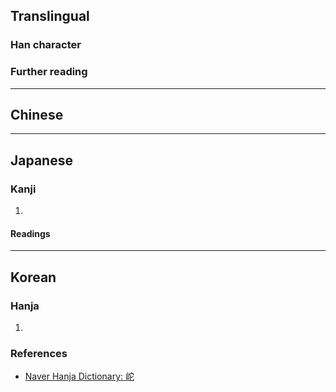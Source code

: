 {{character info}}
==Translingual==

===Han character===
{{Han char|rn=46|rad=山|as=05|sn=8|four=23711,23712|canj=UJP|ids=⿰山它}}

===Further reading===
{{Han ref|kx=0309.250|dkj=07994|dj=0609.210|hdz=10768.150|uh=5CAE}}

----

==Chinese==
{{zh-see|陀|a}}

----

==Japanese==

===Kanji===
{{ja-kanji|grade=|rs=山05}}

# {{rfdef|ja|sort=山05}}

====Readings====
{{ja-readings
|on=た,だ
|kun=くずれるさま
}}

----

==Korean==

===Hanja===
{{ko-hanja|비탈|타}}

# {{rfdef|ko|sort=山05}}

===References===
* [https://hanja.dict.naver.com/#/entry/ccko/7620dc827c0b4296badb25987dc4a911 Naver Hanja Dictionary: 岮]